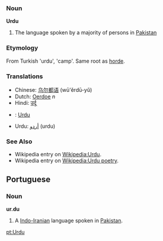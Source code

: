 ===Noun===
'''Urdu'''

# The language spoken by a majority of persons in [[Pakistan]]

===Etymology===
From Turkish 'urdu', 'camp'. Same root as [[horde]].

===Translations===
*Chinese: [[乌尔都语]] (wū'ěrdū-yǔ)
*Dutch: [[Oerdoe]] ''n''
*Hindi: [[उर्दू]]
*{{pt}}: [[Urdu]] {{m}}
*Urdu: [[اردو|أردو]] (urdu)

===See Also===
*Wikipedia entry on [[Wikipedia:Urdu]].
*Wikipedia entry on [[Wikipedia:Urdu poetry]].

== Portuguese ==
=== Noun ===
'''ur.du''' {{m}}

# A [[Indo-Iranian]] language spoken in [[Pakistan]].

[[pt:Urdu]]